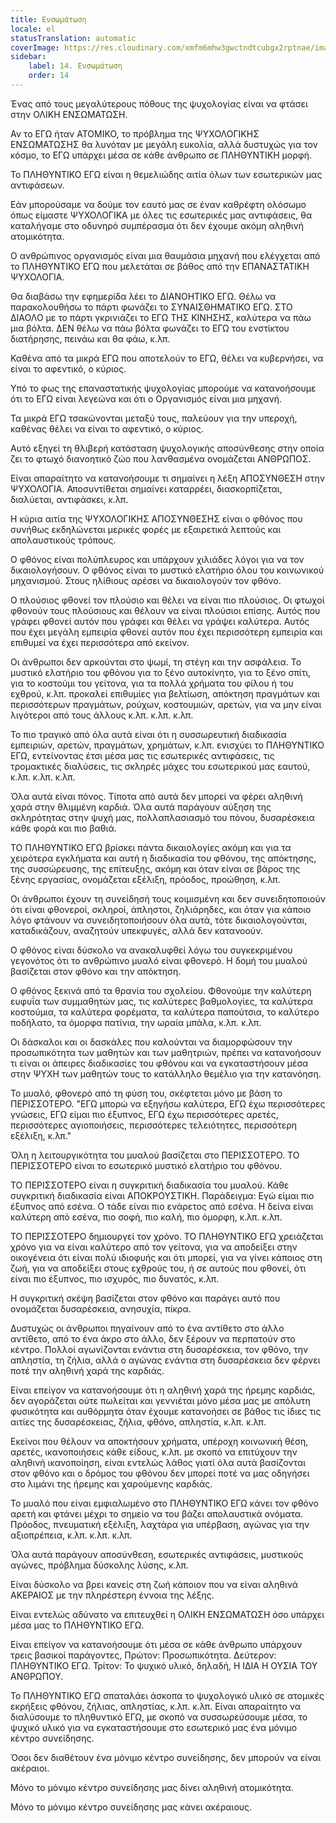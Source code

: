 ```yaml
---
title: Ενσωμάτωση
locale: el
statusTranslation: automatic
coverImage: https://res.cloudinary.com/xmfm6mhw3gwctndtcubgx2rptnae/image/upload/v1740337243/small_cover_educacion_fundamental_a051170f1c.webp
sidebar:
    label: 14. Ενσωμάτωση
    order: 14
---
```

Ένας από τους μεγαλύτερους πόθους της ψυχολογίας είναι να φτάσει στην ΟΛΙΚΗ ΕΝΣΩΜΑΤΩΣΗ.

Αν το ΕΓΩ ήταν ΑΤΟΜΙΚΟ, το πρόβλημα της ΨΥΧΟΛΟΓΙΚΗΣ ΕΝΣΩΜΑΤΩΣΗΣ θα λυνόταν με μεγάλη ευκολία, αλλά δυστυχώς για τον κόσμο, το ΕΓΩ υπάρχει μέσα σε κάθε άνθρωπο σε ΠΛΗΘΥΝΤΙΚΗ μορφή.

Το ΠΛΗΘΥΝΤΙΚΟ ΕΓΩ είναι η θεμελιώδης αιτία όλων των εσωτερικών μας αντιφάσεων.

Εάν μπορούσαμε να δούμε τον εαυτό μας σε έναν καθρέφτη ολόσωμο όπως είμαστε ΨΥΧΟΛΟΓΙΚΑ με όλες τις εσωτερικές μας αντιφάσεις, θα καταλήγαμε στο οδυνηρό συμπέρασμα ότι δεν έχουμε ακόμη αληθινή ατομικότητα.

Ο ανθρώπινος οργανισμός είναι μια θαυμάσια μηχανή που ελέγχεται από το ΠΛΗΘΥΝΤΙΚΟ ΕΓΩ που μελετάται σε βάθος από την ΕΠΑΝΑΣΤΑΤΙΚΗ ΨΥΧΟΛΟΓΙΑ.

Θα διαβάσω την εφημερίδα λέει το ΔΙΑΝΟΗΤΙΚΟ ΕΓΩ. Θέλω να παρακολουθήσω το πάρτι φωνάζει το ΣΥΝΑΙΣΘΗΜΑΤΙΚΟ ΕΓΩ. ΣΤΟ ΔΙΑΟΛΟ με το πάρτι γκρινιάζει το ΕΓΩ ΤΗΣ ΚΙΝΗΣΗΣ, καλύτερα να πάω μια βόλτα. ΔΕΝ θέλω να πάω βόλτα φωνάζει το ΕΓΩ του ενστίκτου διατήρησης, πεινάω και θα φάω, κ.λπ.

Καθένα από τα μικρά ΕΓΩ που αποτελούν το ΕΓΩ, θέλει να κυβερνήσει, να είναι το αφεντικό, ο κύριος.

Υπό το φως της επαναστατικής ψυχολογίας μπορούμε να κατανοήσουμε ότι το ΕΓΩ είναι λεγεώνα και ότι ο Οργανισμός είναι μια μηχανή.

Τα μικρά ΕΓΩ τσακώνονται μεταξύ τους, παλεύουν για την υπεροχή, καθένας θέλει να είναι το αφεντικό, ο κύριος.

Αυτό εξηγεί τη θλιβερή κατάσταση ψυχολογικής αποσύνθεσης στην οποία ζει το φτωχό διανοητικό ζώο που λανθασμένα ονομάζεται ΑΝΘΡΩΠΟΣ.

Είναι απαραίτητο να κατανοήσουμε τι σημαίνει η λέξη ΑΠΟΣΥΝΘΕΣΗ στην ΨΥΧΟΛΟΓΙΑ. Αποσυντίθεται σημαίνει καταρρέει, διασκορπίζεται, διαλύεται, αντιφάσκει, κ.λπ.

Η κύρια αιτία της ΨΥΧΟΛΟΓΙΚΗΣ ΑΠΟΣΥΝΘΕΣΗΣ είναι ο φθόνος που συνήθως εκδηλώνεται μερικές φορές με εξαιρετικά λεπτούς και απολαυστικούς τρόπους.

Ο φθόνος είναι πολύπλευρος και υπάρχουν χιλιάδες λόγοι για να τον δικαιολογήσουν. Ο φθόνος είναι το μυστικό ελατήριο όλου του κοινωνικού μηχανισμού. Στους ηλίθιους αρέσει να δικαιολογούν τον φθόνο.

Ο πλούσιος φθονεί τον πλούσιο και θέλει να είναι πιο πλούσιος. Οι φτωχοί φθονούν τους πλούσιους και θέλουν να είναι πλούσιοι επίσης. Αυτός που γράφει φθονεί αυτόν που γράφει και θέλει να γράψει καλύτερα. Αυτός που έχει μεγάλη εμπειρία φθονεί αυτόν που έχει περισσότερη εμπειρία και επιθυμεί να έχει περισσότερα από εκείνον.

Οι άνθρωποι δεν αρκούνται στο ψωμί, τη στέγη και την ασφάλεια. Το μυστικό ελατήριο του φθόνου για το ξένο αυτοκίνητο, για το ξένο σπίτι, για το κοστούμι του γείτονα, για τα πολλά χρήματα του φίλου ή του εχθρού, κ.λπ. προκαλεί επιθυμίες για βελτίωση, απόκτηση πραγμάτων και περισσότερων πραγμάτων, ρούχων, κοστουμιών, αρετών, για να μην είναι λιγότεροι από τους άλλους κ.λπ. κ.λπ. κ.λπ.

Το πιο τραγικό από όλα αυτά είναι ότι η συσσωρευτική διαδικασία εμπειριών, αρετών, πραγμάτων, χρημάτων, κ.λπ. ενισχύει το ΠΛΗΘΥΝΤΙΚΟ ΕΓΩ, εντείνοντας έτσι μέσα μας τις εσωτερικές αντιφάσεις, τις τρομακτικές διαλύσεις, τις σκληρές μάχες του εσωτερικού μας εαυτού, κ.λπ. κ.λπ. κ.λπ.

Όλα αυτά είναι πόνος. Τίποτα από αυτά δεν μπορεί να φέρει αληθινή χαρά στην θλιμμένη καρδιά. Όλα αυτά παράγουν αύξηση της σκληρότητας στην ψυχή μας, πολλαπλασιασμό του πόνου, δυσαρέσκεια κάθε φορά και πιο βαθιά.

ΤΟ ΠΛΗΘΥΝΤΙΚΟ ΕΓΩ βρίσκει πάντα δικαιολογίες ακόμη και για τα χειρότερα εγκλήματα και αυτή η διαδικασία του φθόνου, της απόκτησης, της συσσώρευσης, της επίτευξης, ακόμη και όταν είναι σε βάρος της ξένης εργασίας, ονομάζεται εξέλιξη, πρόοδος, προώθηση, κ.λπ.

Οι άνθρωποι έχουν τη συνείδησή τους κοιμισμένη και δεν συνειδητοποιούν ότι είναι φθονεροί, σκληροί, άπληστοι, ζηλιάρηδες, και όταν για κάποιο λόγο φτάνουν να συνειδητοποιήσουν όλα αυτά, τότε δικαιολογούνται, καταδικάζουν, αναζητούν υπεκφυγές, αλλά δεν κατανοούν.

Ο φθόνος είναι δύσκολο να ανακαλυφθεί λόγω του συγκεκριμένου γεγονότος ότι το ανθρώπινο μυαλό είναι φθονερό. Η δομή του μυαλού βασίζεται στον φθόνο και την απόκτηση.

Ο φθόνος ξεκινά από τα θρανία του σχολείου. Φθονούμε την καλύτερη ευφυΐα των συμμαθητών μας, τις καλύτερες βαθμολογίες, τα καλύτερα κοστούμια, τα καλύτερα φορέματα, τα καλύτερα παπούτσια, το καλύτερο ποδήλατο, τα όμορφα πατίνια, την ωραία μπάλα, κ.λπ. κ.λπ.

Οι δάσκαλοι και οι δασκάλες που καλούνται να διαμορφώσουν την προσωπικότητα των μαθητών και των μαθητριών, πρέπει να κατανοήσουν τι είναι οι άπειρες διαδικασίες του φθόνου και να εγκαταστήσουν μέσα στην ΨΥΧΗ των μαθητών τους το κατάλληλο θεμέλιο για την κατανόηση.

Το μυαλό, φθονερό από τη φύση του, σκέφτεται μόνο με βάση το ΠΕΡΙΣΣΟΤΕΡΟ. "ΕΓΩ μπορώ να εξηγήσω καλύτερα, ΕΓΩ έχω περισσότερες γνώσεις, ΕΓΩ είμαι πιο έξυπνος, ΕΓΩ έχω περισσότερες αρετές, περισσότερες αγιοποιήσεις, περισσότερες τελειότητες, περισσότερη εξέλιξη, κ.λπ."

Όλη η λειτουργικότητα του μυαλού βασίζεται στο ΠΕΡΙΣΣΟΤΕΡΟ. ΤΟ ΠΕΡΙΣΣΟΤΕΡΟ είναι το εσωτερικό μυστικό ελατήριο του φθόνου.

ΤΟ ΠΕΡΙΣΣΟΤΕΡΟ είναι η συγκριτική διαδικασία του μυαλού. Κάθε συγκριτική διαδικασία είναι ΑΠΟΚΡΟΥΣΤΙΚΗ. Παράδειγμα: Εγώ είμαι πιο έξυπνος από εσένα. Ο τάδε είναι πιο ενάρετος από εσένα. Η δείνα είναι καλύτερη από εσένα, πιο σοφή, πιο καλή, πιο όμορφη, κ.λπ. κ.λπ.

ΤΟ ΠΕΡΙΣΣΟΤΕΡΟ δημιουργεί τον χρόνο. ΤΟ ΠΛΗΘΥΝΤΙΚΟ ΕΓΩ χρειάζεται χρόνο για να είναι καλύτερο από τον γείτονα, για να αποδείξει στην οικογένεια ότι είναι πολύ ιδιοφυής και ότι μπορεί, για να γίνει κάποιος στη ζωή, για να αποδείξει στους εχθρούς του, ή σε αυτούς που φθονεί, ότι είναι πιο έξυπνος, πιο ισχυρός, πιο δυνατός, κ.λπ.

Η συγκριτική σκέψη βασίζεται στον φθόνο και παράγει αυτό που ονομάζεται δυσαρέσκεια, ανησυχία, πίκρα.

Δυστυχώς οι άνθρωποι πηγαίνουν από το ένα αντίθετο στο άλλο αντίθετο, από το ένα άκρο στο άλλο, δεν ξέρουν να περπατούν στο κέντρο. Πολλοί αγωνίζονται ενάντια στη δυσαρέσκεια, τον φθόνο, την απληστία, τη ζήλια, αλλά ο αγώνας ενάντια στη δυσαρέσκεια δεν φέρνει ποτέ την αληθινή χαρά της καρδιάς.

Είναι επείγον να κατανοήσουμε ότι η αληθινή χαρά της ήρεμης καρδιάς, δεν αγοράζεται ούτε πωλείται και γεννιέται μόνο μέσα μας με απόλυτη φυσικότητα και αυθόρμητα όταν έχουμε κατανοήσει σε βάθος τις ίδιες τις αιτίες της δυσαρέσκειας, ζήλια, φθόνο, απληστία, κ.λπ. κ.λπ.

Εκείνοι που θέλουν να αποκτήσουν χρήματα, υπέροχη κοινωνική θέση, αρετές, ικανοποιήσεις κάθε είδους, κ.λπ. με σκοπό να επιτύχουν την αληθινή ικανοποίηση, είναι εντελώς λάθος γιατί όλα αυτά βασίζονται στον φθόνο και ο δρόμος του φθόνου δεν μπορεί ποτέ να μας οδηγήσει στο λιμάνι της ήρεμης και χαρούμενης καρδιάς.

Το μυαλό που είναι εμφιαλωμένο στο ΠΛΗΘΥΝΤΙΚΟ ΕΓΩ κάνει τον φθόνο αρετή και φτάνει μέχρι το σημείο να του βάζει απολαυστικά ονόματα. Πρόοδος, πνευματική εξέλιξη, λαχτάρα για υπέρβαση, αγώνας για την αξιοπρέπεια, κ.λπ. κ.λπ. κ.λπ.

Όλα αυτά παράγουν αποσύνθεση, εσωτερικές αντιφάσεις, μυστικούς αγώνες, πρόβλημα δύσκολης λύσης, κ.λπ.

Είναι δύσκολο να βρει κανείς στη ζωή κάποιον που να είναι αληθινά ΑΚΕΡΑΙΟΣ με την πληρέστερη έννοια της λέξης.

Είναι εντελώς αδύνατο να επιτευχθεί η ΟΛΙΚΗ ΕΝΣΩΜΑΤΩΣΗ όσο υπάρχει μέσα μας το ΠΛΗΘΥΝΤΙΚΟ ΕΓΩ.

Είναι επείγον να κατανοήσουμε ότι μέσα σε κάθε άνθρωπο υπάρχουν τρεις βασικοί παράγοντες, Πρώτον: Προσωπικότητα. Δεύτερον: ΠΛΗΘΥΝΤΙΚΟ ΕΓΩ. Τρίτον: Το ψυχικό υλικό, δηλαδή, Η ΙΔΙΑ Η ΟΥΣΙΑ ΤΟΥ ΑΝΘΡΩΠΟΥ.

Το ΠΛΗΘΥΝΤΙΚΟ ΕΓΩ σπαταλάει άσκοπα το ψυχολογικό υλικό σε ατομικές εκρήξεις φθόνου, ζήλιας, απληστίας, κ.λπ. κ.λπ. Είναι απαραίτητο να διαλύσουμε το πληθυντικό ΕΓΩ, με σκοπό να συσσωρεύσουμε μέσα, το ψυχικό υλικό για να εγκαταστήσουμε στο εσωτερικό μας ένα μόνιμο κέντρο συνείδησης.

Όσοι δεν διαθέτουν ένα μόνιμο κέντρο συνείδησης, δεν μπορούν να είναι ακέραιοι.

Μόνο το μόνιμο κέντρο συνείδησης μας δίνει αληθινή ατομικότητα.

Μόνο το μόνιμο κέντρο συνείδησης μας κάνει ακέραιους.

